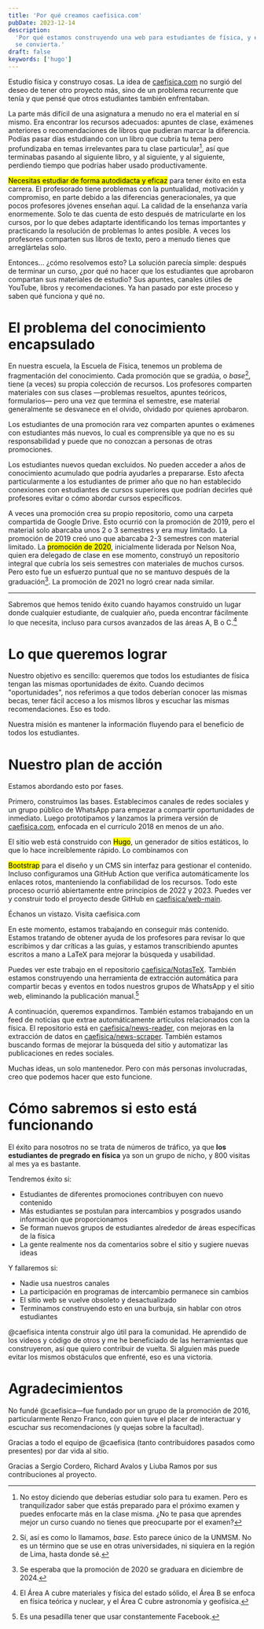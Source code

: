 ```yaml
---
title: 'Por qué creamos caefisica.com'
pubDate: 2023-12-14
description:
  'Por qué estamos construyendo una web para estudiantes de física, y en qué esperamos que
  se convierta.'
draft: false
keywords: ['hugo']
---
```



Estudio física y construyo cosas. La idea de [caefisica.com](https://caefisica.com) no
surgió del deseo de tener otro proyecto más, sino de un problema recurrente que tenía y
que pensé que otros estudiantes también enfrentaban.

La parte más difícil de una asignatura a menudo no era el material en sí mismo. Era
encontrar los recursos adecuados: apuntes de clase, exámenes anteriores o recomendaciones
de libros que pudieran marcar la diferencia. Podías pasar días estudiando con un libro que
cubría tu tema pero profundizaba en temas irrelevantes para tu clase particular[^1], así
que terminabas pasando al siguiente libro, y al siguiente, y al siguiente, perdiendo
tiempo que podrías haber usado productivamente.

<Mark>Necesitas estudiar de forma autodidacta y eficaz</Mark> para tener éxito en esta
carrera. El profesorado tiene problemas con la puntualidad, motivación y compromiso, en
parte debido a las diferencias generacionales, ya que pocos profesores jóvenes enseñan
aquí. La calidad de la enseñanza varía enormemente. Solo te das cuenta de esto después de
matricularte en los cursos, por lo que debes adaptarte identificando los temas importantes
y practicando la resolución de problemas lo antes posible. A veces los profesores
comparten sus libros de texto, pero a menudo tienes que arreglártelas solo.

Entonces... ¿cómo resolvemos esto? La solución parecía simple: después de terminar un
curso, ¿por qué no hacer que los estudiantes que aprobaron compartan sus materiales de
estudio? Sus apuntes, canales útiles de YouTube, libros y recomendaciones. Ya han pasado
por este proceso y saben qué funciona y qué no.

# El problema del conocimiento encapsulado

En nuestra escuela, la Escuela de Física, tenemos un problema de fragmentación del
conocimiento. Cada promoción que se gradúa, o _base_[^2], tiene (a veces) su propia
colección de recursos. Los profesores comparten materiales con sus clases —problemas
resueltos, apuntes teóricos, formularios— pero una vez que termina el semestre, ese
material generalmente se desvanece en el olvido, olvidado por quienes aprobaron.

Los estudiantes de una promoción rara vez comparten apuntes o exámenes con estudiantes más
nuevos, lo cual es comprensible ya que no es su responsabilidad y puede que no conozcan a
personas de otras promociones.

<Annotation>
  Los estudiantes nuevos quedan excluidos. No pueden acceder a años de conocimiento
  acumulado que podría ayudarles a prepararse. Esto afecta particularmente a los
  estudiantes de primer año que no han establecido conexiones con estudiantes de cursos
  superiores que podrían decirles qué profesores evitar o cómo abordar cursos específicos.
  <Fragment
    slot='comment'
    set:text='Las relaciones entre estudiantes de cursos superiores e inferiores pueden ser problemáticas'
  />
</Annotation>

A veces una promoción crea su propio repositorio, como una carpeta compartida de Google
Drive. Esto ocurrió con la promoción de 2019, pero el material solo abarcaba unos 2 o 3
semestres y era muy limitado. La promoción de 2019 creó uno que abarcaba 2-3 semestres con
material limitado. La <Mark>promoción de 2020</Mark>, inicialmente liderada por Nelson
Noa, quien era delegado de clase en ese momento, construyó un repositorio integral que
cubría los seis semestres con materiales de muchos cursos. Pero esto fue un esfuerzo
puntual que no se mantuvo después de la graduación[^3]. La promoción de 2021 no logró
crear nada similar.

---

Sabremos que hemos tenido éxito cuando hayamos construido un lugar donde cualquier
estudiante, de cualquier año, pueda encontrar fácilmente lo que necesita, incluso para
cursos avanzados de las áreas A, B o C.[^4]

# Lo que queremos lograr

<MediaEmbed
  src={pics}
  alt='Imagen principal mostrando las características del producto'
  aspectRatio='square'
  caption='Parque frente al Comedor Universitario de la UNMSM'
/>

Nuestro objetivo es sencillo: queremos que todos los estudiantes de física tengan las
mismas oportunidades de éxito. Cuando decimos "oportunidades", nos referimos a que todos
deberían conocer las mismas becas, tener fácil acceso a los mismos libros y escuchar las
mismas recomendaciones. Eso es todo.

Nuestra misión es mantener la información fluyendo para el beneficio de todos los
estudiantes.

# Nuestro plan de acción

Estamos abordando esto por fases.

Primero, construimos las bases. Establecimos canales de redes sociales y un grupo público
de WhatsApp para empezar a compartir oportunidades de inmediato. Luego prototipamos y
lanzamos la primera versión de [caefisica.com](https://caefisica.com), enfocada en el
currículo 2018 en menos de un año.

El sitio web está construido con <Mark color="rgba(245, 40, 145, 0.8)">Hugo</Mark>, un
generador de sitios estáticos, lo que lo hace increíblemente rápido. Lo combinamos con

<Mark>Bootstrap</Mark> para el diseño y un CMS sin interfaz para gestionar el contenido.
Incluso configuramos una GitHub Action que verifica automáticamente los enlaces rotos,
manteniendo la confiabilidad de los recursos. Todo este proceso ocurrió abiertamente entre
principios de 2022 y 2023. Puedes ver y construir todo el proyecto desde GitHub en
[caefisica/web-main](https://github.com/caefisica/web-main).

<Callout href='https://caefisica.com'>
  <p>
    Échanos un vistazo. <span class='pl-1 text-gray-500'>Visita caefisica.com</span>
  </p>
</Callout>

<Annotation>
  En este momento, estamos trabajando en conseguir más contenido. Estamos tratando de
  obtener ayuda de los profesores para revisar lo que escribimos y dar críticas a las
  guías, y estamos transcribiendo apuntes escritos a mano a LaTeX para mejorar la búsqueda
  y usabilidad.
  <Fragment
    slot='comment'
    set:text='Los documentos escaneados o copias manuscritas dificultan las búsquedas'
  />
</Annotation>

Puedes ver este trabajo en el repositorio
[caefisica/NotasTeX](https://github.com/caefisica/NotasTeX). También estamos construyendo
una herramienta de extracción automática para compartir becas y eventos en todos nuestros
grupos de WhatsApp y el sitio web, eliminando la publicación manual.[^5]

A continuación, queremos expandirnos. También estamos trabajando en un feed de noticias
que extrae automáticamente artículos relacionados con la física. El repositorio está en
[caefisica/news-reader](https://github.com/caefisica/news-reader), con mejoras en la
extracción de datos en
[caefisica/news-scraper](https://github.com/caefisica/news-scraper). También estamos
buscando formas de mejorar la búsqueda del sitio y automatizar las publicaciones en redes
sociales.

Muchas ideas, un solo mantenedor. Pero con más personas involucradas, creo que podemos
hacer que esto funcione.

# Cómo sabremos si esto está funcionando

El éxito para nosotros no se trata de números de tráfico, ya que **los estudiantes de
pregrado en física** ya son un grupo de nicho, y 800 visitas al mes ya es bastante.

Tendremos éxito si:

- Estudiantes de diferentes promociones contribuyen con nuevo contenido
- Más estudiantes se postulan para intercambios y posgrados usando información que
  proporcionamos
- Se forman nuevos grupos de estudiantes alrededor de áreas específicas de la física
- La gente realmente nos da comentarios sobre el sitio y sugiere nuevas ideas

Y fallaremos si:

- Nadie usa nuestros canales
- La participación en programas de intercambio permanece sin cambios
- El sitio web se vuelve obsoleto y desactualizado
- Terminamos construyendo esto en una burbuja, sin hablar con otros estudiantes

@caefisica intenta construir algo útil para la comunidad. He aprendido de los videos y
código de otros y me he beneficiado de las herramientas que construyeron, así que quiero
contribuir de vuelta. Si alguien más puede evitar los mismos obstáculos que enfrenté, eso
es una victoria.

<footer class='not-prose text-text-secondary mt-16 flex flex-col gap-1 pt-8 text-xs font-[460] opacity-70'>
  <h1>Agradecimientos</h1>
  <p>
    No fundé @caefisica—fue fundado por un grupo de la promoción de 2016, particularmente
    Renzo Franco, con quien tuve el placer de interactuar y escuchar sus recomendaciones
    (y quejas sobre la facultad).
  </p>
  <p>
    Gracias a todo el equipo de @caefisica (tanto contribuidores pasados como presentes)
    por dar vida al sitio.
  </p>
  <p>
    Gracias a Sergio Cordero, Richard Avalos y Liuba Ramos por sus contribuciones al
    proyecto.
  </p>
</footer>

[^1]:
    No estoy diciendo que deberías estudiar solo para tu examen. Pero es tranquilizador
    saber que estás preparado para el próximo examen y puedes enfocarte más en la clase
    misma. ¿No te pasa que aprendes mejor un curso cuando no tienes que preocuparte por el
    examen?

[^2]:
    Sí, así es como lo llamamos, _base_. Esto parece único de la UNMSM. No es un término
    que se use en otras universidades, ni siquiera en la región de Lima, hasta donde sé.

[^3]: Se esperaba que la promoción de 2020 se graduara en diciembre de 2024.

[^4]:
    El Área A cubre materiales y física del estado sólido, el Área B se enfoca en física
    teórica y nuclear, y el Área C cubre astronomía y geofísica.

[^5]: Es una pesadilla tener que usar constantemente Facebook.
